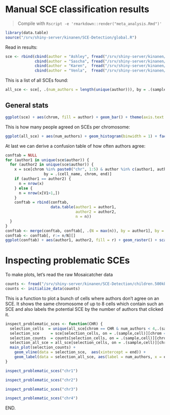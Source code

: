 # Manual SCE classification results

> Compile with `Rscript -e 'rmarkdown::render("meta_analysis.Rmd")'`

```r
library(data.table)
source("/srv/shiny-server/kinanen/SCE-Detection/global.R")
```

Read in results:

```r
sce <- rbind(cbind(author = "Ashley", fread("/srv/shiny-server/kinanen/SCE-Detection/Results/Ashley_results.txt")),
             cbind(author = "Sascha", fread("/srv/shiny-server/kinanen/SCE-Detection/Results/Sascha_results.txt")),
             cbind(author = "Karen",  fread("/srv/shiny-server/kinanen/SCE-Detection/Results/Karen_results.txt")),
             cbind(author = "Venla",  fread("/srv/shiny-server/kinanen/SCE-Detection/Results/Venla_results.txt")))
```

This is a list of all SCEs found:

```r
all_sce <- sce[, .(num_authors = length(unique(author))), by = .(sample, cell, chrom, end)]
```


## General stats

```r
ggplot(sce) + aes(chrom, fill = author) + geom_bar() + theme(axis.text.x = element_text(angle = 60, hjust = 1))
```

This is how many people agreed on SCEs per chromosome:

```r
ggplot(all_sce) + aes(num_authors) + geom_histogram(binwidth = 1) + facet_wrap(~chrom)
```

At last we can derive a confusion table of how often authors agree:

```r
conftab = NULL
for (author1 in unique(sce$author)) {
  for (author2 in unique(sce$author)) {
    x = sce[chrom %in% paste0("chr", 1:5) & author %in% c(author1, author2), length(author), 
                 by = .(cell_name, chrom, end)]
    if (author1 == author2) {
      n = nrow(x)
    } else {
      n = nrow(x[V1>1,])
    }
    conftab = rbind(conftab,
                    data.table(author1 = author1, 
                               author2 = author2,
                               n = n))
  }
}
conftab <- merge(conftab, conftab[, .(N = max(n)), by = author1], by = "author1")
conftab <- conftab[, r:= n/N][]
ggplot(conftab) + aes(author1, author2, fill = r) + geom_raster() + scale_fill_gradientn(colours = c("red1","white","dodgerblue"))
```

# Inspecting problematic SCEs

To make plots, let's read the raw Mosaicatcher data

```r
counts <- fread("/srv/shiny-server/kinanen/SCE-Detection/children.500kb.txt", showProgress = F)
counts <- initialize_data(counts)
```

This is a function to plot a bunch of cells where authors don't agree on an SCE. 
It shows the same chromosome of up to 8 cells which contain such an SCE and also 
labels the potential SCE by the number of authors that clicked it.

```r
inspect_problematic_sces <- function(CHR) {
  selection_cells  = unique(all_sce[chrom == CHR & num_authors < 4,.(sample, cell)])[1:8]
  selection_sce     = sce[selection_cells, on = .(sample,cell)][chrom == CHR]
  selection_counts  = counts[selection_cells, on = .(sample,cell)][chrom == CHR]
  selection_all_sce = all_sce[selection_cells, on = .(sample,cell)][chrom == CHR]
  main_plot(selection_counts) + 
    geom_vline(data = selection_sce,  aes(xintercept = end)) +
    geom_label(data = selection_all_sce, aes(label = num_authors, x = end, y = Inf, hjust = 1, vjust = 1))
}
```

```r
inspect_problematic_sces("chr1")
```

```r
inspect_problematic_sces("chr2")
```

```r
inspect_problematic_sces("chr3")
```

```r
inspect_problematic_sces("chr4")
```




END.